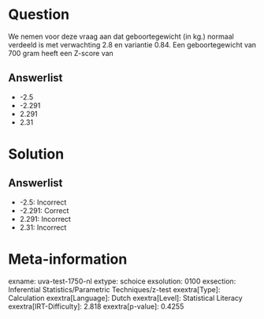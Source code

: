 Question
========

We nemen voor deze vraag aan dat geboortegewicht (in kg.) normaal
verdeeld is met verwachting 2.8 en variantie 0.84. Een geboortegewicht
van 700 gram heeft een Z-score van

Answerlist
----------

* -2.5
* -2.291
* 2.291
* 2.31

Solution
========

Answerlist
----------

* -2.5: Incorrect
* -2.291: Correct
* 2.291: Incorrect
* 2.31: Incorrect

Meta-information
================
exname: uva-test-1750-nl
extype: schoice
exsolution: 0100
exsection: Inferential Statistics/Parametric Techniques/z-test
exextra[Type]: Calculation
exextra[Language]: Dutch
exextra[Level]: Statistical Literacy
exextra[IRT-Difficulty]: 2.818
exextra[p-value]: 0.4255
